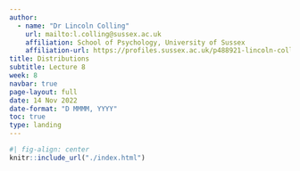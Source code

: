 ```yaml
---
author:
  - name: "Dr Lincoln Colling"
    url: mailto:l.colling@sussex.ac.uk
    affiliation: School of Psychology, University of Sussex
    affiliation-url: https://profiles.sussex.ac.uk/p488921-lincoln-colling
title: Distributions
subtitle: Lecture 8
week: 8
navbar: true
page-layout: full
date: 14 Nov 2022
date-format: "D MMMM, YYYY"
toc: true
type: landing
---
```


```r
#| fig-align: center
knitr::include_url("./index.html")
```
